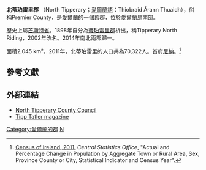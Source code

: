 {{Infobox settlement
|settlement_type        = 郡
|name                   = 北蒂珀雷里
|other_name             = <small>''Tiobraid Árann Thuaidh''</small>
|image_map              = North Tipperary in Ireland.svg
|area_total_km2         = 2046
|seat_type              = [[郡治|郡治]]
|seat                   = [[尼納|尼納]]
|blank_name_sec1        = {{tsl|en|Vehicle registration plates of Ireland|愛爾蘭車輛牌照|車輛牌照}}
|blank_info_sec1        = TN
|population_total       = 70,322
|population_as_of       = 2011年
|government_type        = {{le|北蒂珀雷里郡議會|North Tipperary County Council|郡議會}}
|subdivision_type       = [[世界地理索引|國家]]
|subdivision_name       = [[愛爾蘭共和國|愛爾蘭]]
|subdivision_type1      = [[愛爾蘭省份|省份]]
|subdivision_name1      = [[芒斯特省|芒斯特]]
|website                = {{URL|www.tipperarynorth.ie}}
}}
'''北蒂珀雷里郡''' （North Tipperary；[[愛爾蘭語|愛爾蘭語]]：Thiobraid Árann Thuaidh），俗稱Premier County，是[[愛爾蘭共和國|愛爾蘭]]的一個舊郡，位於[[愛爾蘭島|愛爾蘭島]]南部。

歷史上屬[[芒斯特省|芒斯特省]]。1898年自分為[[蒂珀雷里郡|蒂珀雷里郡]]析出，稱Tipperary North Riding，2002年改名。2014年南北兩郡歸一。

面積2,045 km²，2011年，北蒂珀雷里的人口共為70,322人。首府[[尼納|尼納]]。<ref>[http://www.cso.ie/px/pxeirestat/Statire/SelectVarVal/saveselections.asp Census of Ireland, 2011.] {{Wayback|url=http://www.cso.ie/px/pxeirestat/Statire/SelectVarVal/saveselections.asp |date=20131029202720 }} ''Central Statistics Office'', "Actual and Percentage Change in Population by Aggregate Town or Rural Area, Sex, Province County or City, Statistical Indicator and Census Year".</ref>

== 參考文獻 ==
{{reflist}}

== 外部連結 ==
* [https://web.archive.org/web/20120926174847/http://www.tipperarynorth.ie/ North Tipperary County Council]
* [http://www.tipptatler.com/ Tipp Tatler magazine]{{Wayback|url=http://www.tipptatler.com/ |date=20120708063507 }}

{{愛爾蘭行政區劃}}
[[Category:愛爾蘭的郡|Category:愛爾蘭的郡]]
[[Category:愛爾蘭行政區劃|N]]